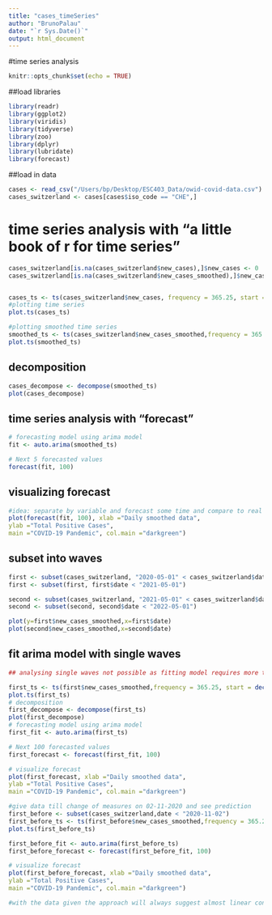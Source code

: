 ```yaml
---
title: "cases_timeSeries"
author: "BrunoPalau"
date: "`r Sys.Date()`"
output: html_document
---
```


#time series analysis
```r
knitr::opts_chunk$set(echo = TRUE)
```


##load libraries
```r
library(readr)
library(ggplot2)
library(viridis)
library(tidyverse)
library(zoo)
library(dplyr)
library(lubridate)
library(forecast)

```

##load in data
```r
cases <- read_csv("/Users/bp/Desktop/ESC403_Data/owid-covid-data.csv")
cases_switzerland <- cases[cases$iso_code == "CHE",]

```

# time series analysis with "a little book of r for time series"
```r
cases_switzerland[is.na(cases_switzerland$new_cases),]$new_cases <- 0
cases_switzerland[is.na(cases_switzerland$new_cases_smoothed),]$new_cases_smoothed <- 0


cases_ts <- ts(cases_switzerland$new_cases, frequency = 365.25, start = decimal_date(ymd("2020-01-22")))
#plotting time series
plot.ts(cases_ts)

#plotting smoothed time series
smoothed_ts <- ts(cases_switzerland$new_cases_smoothed,frequency = 365.25, start = decimal_date(ymd("2020-01-22")))
plot.ts(smoothed_ts)
```

## decomposition
```r
cases_decompose <- decompose(smoothed_ts)
plot(cases_decompose)
```

## time series analysis with "forecast"
```r
# forecasting model using arima model
fit <- auto.arima(smoothed_ts)

# Next 5 forecasted values
forecast(fit, 100)
```

## visualizing forecast
```r
#idea: separate by variable and forecast some time and compare to real outcome with change of measurements
plot(forecast(fit, 100), xlab ="Daily smoothed data",
ylab ="Total Positive Cases",
main ="COVID-19 Pandemic", col.main ="darkgreen")
```
## subset into waves
```r
first <- subset(cases_switzerland, "2020-05-01" < cases_switzerland$date) 
first <- subset(first, first$date < "2021-05-01")

second <- subset(cases_switzerland, "2021-05-01" < cases_switzerland$date) 
second <- subset(second, second$date < "2022-05-01")

plot(y=first$new_cases_smoothed,x=first$date)
plot(second$new_cases_smoothed,x=second$date)
```

## fit arima model with single waves
```r
## analysing single waves not possible as fitting model requires more than one period -> idea: take whole set but smoothen out even more and forecasting doesnt predict much. Maybe compare forecasting at earlier stage with actual outcome during wave (at change in time)

first_ts <- ts(first$new_cases_smoothed,frequency = 365.25, start = decimal_date(ymd("2020-05-01")))
plot.ts(first_ts)
# decomposition
first_decompose <- decompose(first_ts)
plot(first_decompose)
# forecasting model using arima model
first_fit <- auto.arima(first_ts)

# Next 100 forecasted values
first_forecast <- forecast(first_fit, 100)

# visualize forecast
plot(first_forecast, xlab ="Daily smoothed data",
ylab ="Total Positive Cases",
main ="COVID-19 Pandemic", col.main ="darkgreen")

```


```r
#give data till change of measures on 02-11-2020 and see prediction
first_before <- subset(cases_switzerland,date < "2020-11-02")
first_before_ts <- ts(first_before$new_cases_smoothed,frequency = 365.25, start = decimal_date(ymd("2020-05-02")))
plot.ts(first_before_ts)

first_before_fit <- auto.arima(first_before_ts)
first_before_forecast <- forecast(first_before_fit, 100)

# visualize forecast
plot(first_before_forecast, xlab ="Daily smoothed data",
ylab ="Total Positive Cases",
main ="COVID-19 Pandemic", col.main ="darkgreen")

#with the data given the approach will always suggest almost linear continuation as the peaks and the seasonality are extremely different between the waves so previous data is not enough to understand the pattern -> build our own model using SIR?

```